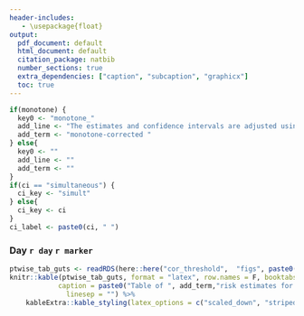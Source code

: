 ```yaml
---
header-includes:
   - \usepackage{float}
output:
  pdf_document: default
  html_document: default
  citation_package: natbib
  number_sections: true
  extra_dependencies: ["caption", "subcaption", "graphicx"]
  toc: true
---
```


```r
if(monotone) {
  key0 <- "monotone_"
  add_line <- "The estimates and confidence intervals are adjusted using the assumption that the true threshold-response is nonincreasing."
  add_term <- "monotone-corrected "
} else{
  key0 <- ""
  add_line <- ""
  add_term <- ""
}
if(ci == "simultaneous") {
  ci_key <- "simult"
} else{
  ci_key <- ci
}
ci_label <- paste0(ci, " ")
```

\clearpage
### Day `r day` `r marker`

\begin{figure}[H]
\centering
\includegraphics[width=0.75\textwidth]{`r here::here("cor_threshold", "figs", paste0(ci,"_CI"), paste0("PLOT_",key0, "Day", day, key, "_", ci_key, "CI.pdf"))`}
\caption{Adjusted threshold-response function for a range of thresholds of the
  Day `r day` `r marker` levels with `r ci` 95\% confidence intervals. The dashed red line marks the threshold after which no more COVID events are observed. `r add_line`}
\end{figure}
```r
ptwise_tab_guts <- readRDS(here::here("cor_threshold",  "figs", paste0(ci,"_CI"), paste0("TABLE_", key0, "Day", day, key, "_", ci_key, "CI.rds")))
knitr::kable(ptwise_tab_guts, format = "latex", row.names = F, booktabs = TRUE, escape = FALSE,
            caption = paste0("Table of ", add_term,"risk estimates for a range of thresholds of Day ", day, " ", marker, " levels with ", ci_label,"95\\% confidence intervals."),
              linesep = "") %>%
    kableExtra::kable_styling(latex_options = c("scaled_down", "striped","hold_position") )
```

\clearpage
